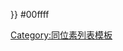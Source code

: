 <noinclude>{{color sample|{{ {{PAGENAME}} }}}} </noinclude><nowiki>#</nowiki>00ffff<noinclude>

[[Category:同位素列表模板]]
</noinclude>